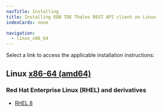 ```yaml
---
navTitle: Installing
title: Installing EDB TDE Thales REST API client on Linux
indexCards: none

navigation:
  - linux_x86_64
---
```


Select a link to access the applicable installation instructions:

## Linux [x86-64 (amd64)](linux_x86_64)

### Red Hat Enterprise Linux (RHEL) and derivatives

- [RHEL 8](linux_x86_64/edb-tde-rest-client_rhel_8)
